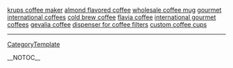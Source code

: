 <a href= http://krups-coffee-maker.theprotec.info >krups coffee maker</a>   <a href= http://almond-flavored-coffee.theprotec.info >almond flavored coffee</a>   <a href= http://wholesale-coffee-mug.theprotec.info >wholesale coffee mug</a>   <a href= http://gourmet-international-coffees.theprotec.info >gourmet international coffees</a>   <a href= http://cold-brew-coffee.theprotec.info >cold brew coffee</a>   <a href= http://flavia-coffee.theprotec.info >flavia coffee</a>   <a href= http://international-gourmet-coffees.theprotec.info >international gourmet coffees</a>   <a href= http://gevalia-coffee.theprotec.info >gevalia coffee</a>   <a href= http://dispenser-for-coffee-filters.theprotec.info >dispenser for coffee filters</a>   <a href= http://custom-coffee-cups.theprotec.info >custom coffee cups</a>
----
[[CategoryTemplate]]

__NOTOC__